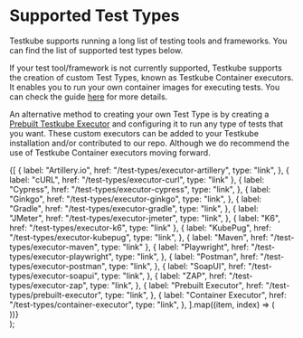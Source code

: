 
# Supported Test Types

Testkube supports running a long list of testing tools and frameworks. You can find the list of supported test types below.

If your test tool/framework is not currently supported, Testkube supports the creation of custom Test Types, known as Testkube Container executors. It enables you to run your own container images for executing tests. You can check the guide [here](../test-types/container-executor.mdx) for more details.

An alternative method to creating your own Test Type is by creating a [Prebuilt Testkube Executor](../test-types/prebuilt-executor.mdx) and configuring it to run any type of tests that you want. These custom executors can be added to your Testkube installation and/or contributed to our repo. Although we do recommend the use of Testkube Container executors moving forward.

  <section className={clsx("row")}>
    {[
      {
        label: "Artillery.io",
        href: "/test-types/executor-artillery",
        type: "link",
      },
      { label: "cURL", href: "/test-types/executor-curl", type: "link" },
      {
        label: "Cypress",
        href: "/test-types/executor-cypress",
        type: "link",
      },
      {
        label: "Ginkgo",
        href: "/test-types/executor-ginkgo",
        type: "link",
      },
      {
        label: "Gradle",
        href: "/test-types/executor-gradle",
        type: "link",
      },
      {
        label: "JMeter",
        href: "/test-types/executor-jmeter",
        type: "link",
      },
      { label: "K6", href: "/test-types/executor-k6", type: "link" },
      {
        label: "KubePug",
        href: "/test-types/executor-kubepug",
        type: "link",
      },
      { label: "Maven", href: "/test-types/executor-maven", type: "link" },
      {
        label: "Playwright",
        href: "/test-types/executor-playwright",
        type: "link",
      },
      {
        label: "Postman",
        href: "/test-types/executor-postman",
        type: "link",
      },
      {
        label: "SoapUI",
        href: "/test-types/executor-soapui",
        type: "link",
      },
      {
        label: "ZAP",
        href: "/test-types/executor-zap",
        type: "link",
      },
      {
        label: "Prebuilt Executor",
        href: "/test-types/prebuilt-executor",
        type: "link",
      },
      {
        label: "Container Executor",
        href: "/test-types/container-executor",
        type: "link",
      },
    ].map((item, index) => (
      <article key={index} className="col col--6 margin-bottom--lg">
        <DocCard item={item} />
      </article>
    ))}
  </section>
);

<DocCardList />
